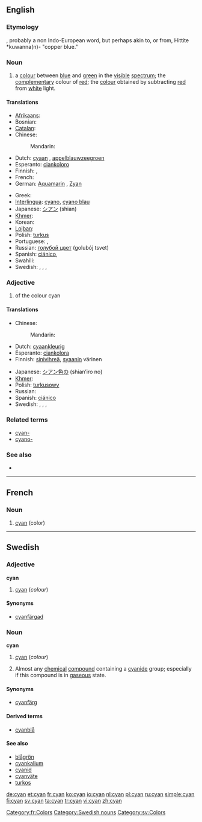 ==English==
{{wikipedia}}

===Etymology===
{{etyl|grc}} {{term|κύανος|tr=kyanos|lang=grc||dark blue, dark blue enamel, lapis lazuli}}, probably a non Indo-European word, but perhaps akin to, or from, Hittite *kuwanna(n)- "copper blue."

===Noun===
{{en-noun|-|s}}

# a [[colour]] between [[blue]] and [[green]] in the [[visible]] [[spectrum]]; the [[complementary]] colour of [[red]]; the [[colour]] obtained by subtracting [[red]] from [[white]] light.
#: {{color panel|00FFFF}}

====Translations====
{{trans-top|a colour between blue and green}}
* [[Afrikaans]]: {{t|af|siaan}}
* Bosnian: {{t-|bs|tirkizna|f}}
* [[Catalan]]: {{t|ca|cian|m}}
* Chinese:
*: Mandarin: {{t-|cmn|青色|tr=qīngsè|sc=Hani}}
* Dutch: [[cyaan]] {{n}}, [[appelblauwzeegroen]] {{n}}
* Esperanto: [[ciankoloro]]
* Finnish: {{t-|fi|sinivihreä}}, {{t+|fi|syaani}}
* French: {{t+|fr|cyan|m}}
* German: [[Aquamarin]] {{n}}, [[Zyan]] {{n}}
{{trans-mid}}
* Greek: {{t+|el|κυανός|m|s|tr=kyanós}}
* [[Interlingua]]: [[cyano]], [[cyano blau]]
* Japanese: [[シアン]] (shian)
* [[Khmer]]: {{t|km|និលហរិត|tr=nil hak rit|sc=Khmr}}
* Korean: {{t|ko|청록색|tr=cheonglogsaek|sc=Kore}}
* [[Lojban]]: {{t|jbo|cicna}}
* Polish: [[turkus]] {{m}}
* Portuguese: {{t+|pt|turquesa}},  {{t+|pt|ciano|m}}
* Russian: [[голубой цвет]] (golubój tsvet) {{m}}
* Spanish: [[ciánico]], {{t|es|cian}}
* Swahili: {{t|sw|cyan}}
* Swedish: {{t|sv|cyan}}, {{t|sv|cyanfärg}}, {{t|sv|turkos}}, {{t|sv|turkosfärg}}
{{trans-bottom}}

===Adjective===
{{en-adj}}

# of the colour cyan

====Translations====
{{trans-top|of the colour cyan}}
* Chinese:
*: Mandarin: {{t-|cmn|青色|alt=青色的|tr=qīngsè de|sc=Hani}}
* Dutch: [[cyaankleurig]]
* Esperanto: [[ciankolora]]
* Finnish: [[sinivihreä]], [[syaani]]n värinen
{{trans-mid}}
* Japanese: [[シアン色の]] (shian’iro no)
* [[Khmer]]: {{t|km|និលហរិត|tr=nil hak rit|sc=Khmr}}
* Polish: [[turkusowy]]
* Russian: {{t+|ru|голубой|tr=golubój}}
* Spanish: [[ciánico]]
* Swedish: {{t|sv|cyan}}, {{t|sv|cyanfärgad}}, {{t|sv|turkos}}, {{t|sv|turkosfärgad}}
{{trans-bottom}}

===Related terms===
* [[cyan-]]
* [[cyano-]]

===See also===
* {{list|en|blues}}

----

==French==

===Noun===
{{fr-noun|m}}

# [[cyan#English|cyan]] (color)

[[Category:fr:Colors]]

----

==Swedish==

===Adjective===
'''cyan'''

# [[cyan#English|cyan]] (''colour'')

====Synonyms====
* [[cyanfärgad]]

===Noun===
'''cyan'''

# [[cyan#English|cyan]] (''colour'')
# {{colloquial|lang=sv}} Almost any [[chemical]] [[compound]] containing a [[cyanide]] group; especially if this compound is in [[gaseous]] state.

====Synonyms====
* {{sense|colour}} [[cyanfärg]]

====Derived terms====
* [[cyanblå]]

====See also====
* [[blågrön]]
* [[cyankalium]]
* [[cyanid]]
* [[cyanväte]]
* [[turkos]]

[[Category:Swedish nouns]]
[[Category:sv:Colors]]

[[de:cyan]]
[[et:cyan]]
[[fr:cyan]]
[[ko:cyan]]
[[io:cyan]]
[[nl:cyan]]
[[pl:cyan]]
[[ru:cyan]]
[[simple:cyan]]
[[fi:cyan]]
[[sv:cyan]]
[[ta:cyan]]
[[tr:cyan]]
[[vi:cyan]]
[[zh:cyan]]